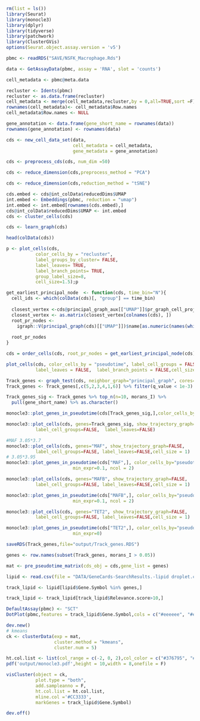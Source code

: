 
```{r}
rm(list = ls()) 
library(Seurat)
library(monocle3)
library(dplyr)
library(tidyverse)
library(patchwork)
library(ClusterGVis)
options(Seurat.object.assay.version = 'v5')
```

```{r}

pbmc <- readRDS("SAVE/NSFK_Macrophage.Rds")

data <- GetAssayData(pbmc, assay = 'RNA', slot = 'counts')

cell_metadata <- pbmc@meta.data

recluster <- Idents(pbmc)
recluster <- as.data.frame(recluster)
cell_metadata <- merge(cell_metadata,recluster,by = 0,all=TRUE,sort =F)
rownames(cell_metadata)<- cell_metadata$Row.names
cell_metadata$Row.names <- NULL

gene_annotation <- data.frame(gene_short_name = rownames(data))
rownames(gene_annotation) <- rownames(data)

cds <- new_cell_data_set(data,
                         cell_metadata = cell_metadata,
                         gene_metadata = gene_annotation)

cds <- preprocess_cds(cds, num_dim =50)     

cds <- reduce_dimension(cds,preprocess_method = "PCA") 

cds <- reduce_dimension(cds,reduction_method = "tSNE")

```

```{r}

cds.embed <- cds@int_colData$reducedDims$UMAP
int.embed <- Embeddings(pbmc, reduction = "umap")
int.embed <- int.embed[rownames(cds.embed),]
cds@int_colData$reducedDims$UMAP <- int.embed 
cds <- cluster_cells(cds)
```

```{r}
cds <- learn_graph(cds)     

head(colData(cds))

p <- plot_cells(cds,
           color_cells_by = "recluster",
           label_groups_by_cluster= FALSE,
           label_leaves= TRUE,
           label_branch_points= TRUE,
           group_label_size=8,
           cell_size=1.5);p

```

```{r}

get_earliest_principal_node  <- function(cds, time_bin="N"){
  cell_ids <- which(colData(cds)[, "group"] == time_bin)
  
  closest_vertex <-cds@principal_graph_aux[["UMAP"]]$pr_graph_cell_proj_closest_vertex
  closest_vertex <- as.matrix(closest_vertex[colnames(cds), ])
  root_pr_nodes <-
    igraph::V(principal_graph(cds)[["UMAP"]])$name[as.numeric(names(which.max(table(closest_vertex[cell_ids,]))))]
  
  root_pr_nodes
}

cds = order_cells(cds, root_pr_nodes = get_earliest_principal_node(cds))

plot_cells(cds, color_cells_by = "pseudotime", label_cell_groups = FALSE, 
           label_leaves = FALSE,  label_branch_points = FALSE,cell_size = 0.8)#3.0*4.2size

```

```{r}

Track_genes <- graph_test(cds, neighbor_graph="principal_graph", cores=1)
Track_genes <- Track_genes[,c(5,2,3,4,1,6)] %>% filter(q_value < 1e-3)

Track_genes_sig <- Track_genes %>% top_n(n=10, morans_I) %>%
  pull(gene_short_name) %>% as.character()

monocle3::plot_genes_in_pseudotime(cds[Track_genes_sig,],color_cells_by ="recluster",min_expr=0.5, ncol = 2)

monocle3::plot_cells(cds, genes=Track_genes_sig, show_trajectory_graph=FALSE,
           label_cell_groups=FALSE,  label_leaves=FALSE)

#MAF 3.05*3.7
monocle3::plot_cells(cds, genes="MAF", show_trajectory_graph=FALSE,
           label_cell_groups=FALSE, label_leaves=FALSE,cell_size = 1)
# 3.05*3.95
monocle3::plot_genes_in_pseudotime(cds["MAF",], color_cells_by="pseudotime", 
                         min_expr=0.1, ncol = 2)

monocle3::plot_cells(cds, genes="MAFB", show_trajectory_graph=FALSE,
           label_cell_groups=FALSE, label_leaves=FALSE,cell_size = 1)

monocle3::plot_genes_in_pseudotime(cds["MAFB",], color_cells_by="pseudotime", 
                         min_expr=0.1, ncol = 2)

monocle3::plot_cells(cds, genes="TET2", show_trajectory_graph=FALSE,
           label_cell_groups=FALSE, label_leaves=FALSE,cell_size = 1)

monocle3::plot_genes_in_pseudotime(cds["TET2",], color_cells_by="pseudotime", 
                         min_expr=0)

saveRDS(Track_genes,file="output/Track_genes.RDS")

```

```{r}

genes <- row.names(subset(Track_genes, morans_I > 0.05))

mat <- pre_pseudotime_matrix(cds_obj = cds,gene_list = genes)

lipid <- read.csv(file = "DATA/GeneCards-SearchResults.-lipid droplet.csv")

track_lipid <- lipid[lipid$Gene.Symbol %in% genes,]

track_lipid <- track_lipid[track_lipid$Relevance.score>10,]

DefaultAssay(pbmc) <- "SCT"
DotPlot(pbmc,features = track_lipid$Gene.Symbol,cols = c("#eeeeee", "#e76254"))+coord_flip()

dev.new()
# kmeans
ck <- clusterData(exp = mat,
                  cluster.method = "kmeans",
                  cluster.num = 5)

ht.col.list <- list(col_range = c(-2, 0, 2),col_color = c("#376795", "#eeeeee", "#e76254"))
pdf('output/monocle3.pdf',height = 10,width = 8,onefile = F)

visCluster(object = ck,
           plot.type = "both",
           add.sampleanno = F,
           ht.col.list = ht.col.list,
           mline.col ='#CC3333',
           markGenes = track_lipid$Gene.Symbol)

dev.off()
```
